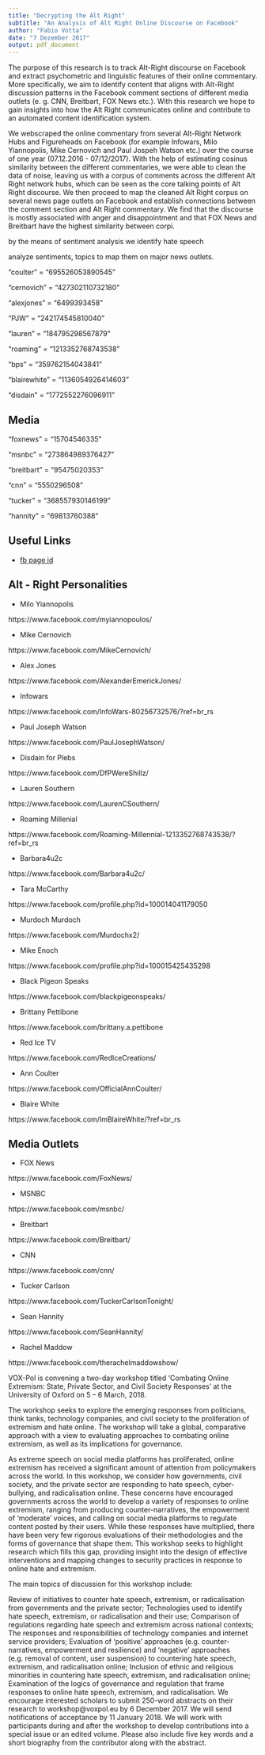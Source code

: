 ```yaml
---
title: "Decrypting the Alt Right"
subtitle: "An Analysis of Alt Right Online Discourse on Facebook"
author: "Fabio Votta"
date: "7 Dezember 2017"
output: pdf_document
---
```


The purpose of this research is to track Alt-Right discourse on Facebook and extract psychometric and linguistic features of their online commentary. More specifically, we aim to identify content that aligns with Alt-Right discussion patterns in the Facebook comment sections of different media outlets (e. g. CNN, Breitbart, FOX News etc.). With this research we hope to gain insights into how the Alt Right communicates online and contribute to an automated content identification system. 

We webscraped the online commentary from several Alt-Right Network Hubs and Figureheads on Facebook (for example Infowars, Milo Yiannopolis, Mike Cernovich and Paul Jospeh Watson etc.) over the course of one year (07.12.2016 - 07/12/2017). With the help of estimating cosinus similarity between the different commentaries, we were able to clean the data of noise, leaving us with a corpus of comments across the different Alt Right network hubs, which can be seen as the core talking points of Alt Right discourse. We then proceed to map the cleaned Alt Right corpus on several news page outlets on Facebook and establish connections between the comment section and Alt Right commentary. We find that the discourse is mostly associated with anger and disappointment and that FOX News and Breitbart have the highest similarity between corpi.

by the means of sentiment analysis we identify hate speech

analyze sentiments, topics to map them on major news outlets.

"coulter" = "695526053890545"

"cernovich" = "427302110732180"

"alexjones" = "6499393458"

"PJW" = "242174545810040"

"lauren" = "184795298567879"

"roaming" = "1213352768743538"

"bps" = "359762154043841"

"blairewhite" = "1136054926414603"

"disdain" = "1772552276096911"


## Media

"foxnews" = "15704546335"

"msnbc" = "273864989376427"

"breitbart" = "95475020353"

"cnn" = "5550296508"

"tucker" = "368557930146199"

"hannity" = "69813760388"


## Useful Links
- [fb page id](https://findmyfbid.com/success/95475020353)

## Alt - Right Personalities

- Milo Yiannopolis

https://www.facebook.com/myiannopoulos/

- Mike Cernovich

https://www.facebook.com/MikeCernovich/

- Alex Jones

https://www.facebook.com/AlexanderEmerickJones/

- Infowars

https://www.facebook.com/InfoWars-80256732576/?ref=br_rs

- Paul Joseph Watson

https://www.facebook.com/PaulJosephWatson/

- Disdain for Plebs

https://www.facebook.com/DfPWereShillz/

- Lauren Southern

https://www.facebook.com/LaurenCSouthern/

- Roaming Millenial

https://www.facebook.com/Roaming-Millennial-1213352768743538/?ref=br_rs

- Barbara4u2c

https://www.facebook.com/Barbara4u2c/

- Tara McCarthy

https://www.facebook.com/profile.php?id=100014041179050

- Murdoch Murdoch

https://www.facebook.com/Murdochx2/

- Mike Enoch

https://www.facebook.com/profile.php?id=100015425435298

- Black Pigeon Speaks

https://www.facebook.com/blackpigeonspeaks/

- Brittany Pettibone

https://www.facebook.com/brittany.a.pettibone

- Red Ice TV

https://www.facebook.com/RedIceCreations/

- Ann Coulter

https://www.facebook.com/OfficialAnnCoulter/

- Blaire White

https://www.facebook.com/ImBlaireWhite/?ref=br_rs



## Media Outlets

- FOX News

https://www.facebook.com/FoxNews/

- MSNBC

https://www.facebook.com/msnbc/

- Breitbart

https://www.facebook.com/Breitbart/

- CNN

https://www.facebook.com/cnn/

- Tucker Carlson

https://www.facebook.com/TuckerCarlsonTonight/

- Sean Hannity

https://www.facebook.com/SeanHannity/

- Rachel Maddow

https://www.facebook.com/therachelmaddowshow/


VOX-Pol is convening a two-day workshop titled ‘Combating Online Extremism: State, Private Sector, and Civil Society Responses’ at the University of Oxford on 5 – 6 March, 2018.

The workshop seeks to explore the emerging responses from politicians, think tanks, technology companies, and civil society to the proliferation of extremism and hate online. The workshop will take a global, comparative approach with a view to evaluating approaches to combating online extremism, as well as its implications for governance.

As extreme speech on social media platforms has proliferated, online extremism has received a significant amount of attention from policymakers across the world. In this workshop, we consider how governments, civil society, and the private sector are responding to hate speech, cyber-bullying, and radicalisation online. These concerns have encouraged governments across the world to develop a variety of responses to online extremism, ranging from producing counter-narratives, the empowerment of ‘moderate’ voices, and calling on social media platforms to regulate content posted by their users. While these responses have multiplied, there have been very few rigorous evaluations of their methodologies and the forms of governance that shape them. This workshop seeks to highlight research which fills this gap, providing insight into the design of effective interventions and mapping changes to security practices in response to online hate and extremism.

The main topics of discussion for this workshop include:

Review of initiatives to counter hate speech, extremism, or radicalisation from governments and the private sector;
Technologies used to identify hate speech, extremism, or radicalisation and their use;
Comparison of regulations regarding hate speech and extremism across national contexts;
The responses and responsibilities of technology companies and internet service providers;
Evaluation of ‘positive’ approaches (e.g. counter-narratives, empowerment and resilience) and ‘negative’ approaches (e.g. removal of content, user suspension) to countering hate speech, extremism, and radicalisation online;
Inclusion of ethnic and religious minorities in countering hate speech, extremism, and radicalisation online;
Examination of the logics of governance and regulation that frame responses to online hate speech, extremism, and radicalisation.
We encourage interested scholars to submit 250-word abstracts on their research to workshop@voxpol.eu by 6 December 2017. We will send notifications of acceptance by 11 January 2018. We will work with participants during and after the workshop to develop contributions into a special issue or an edited volume. Please also include five key words and a short biography from the contributor along with the abstract.
